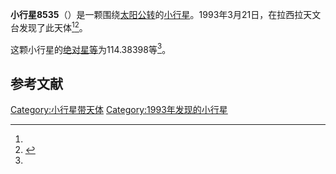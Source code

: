{{Infobox planet
| bgcolour = #FFFFC0
| name = 8535 Pellesvanslos
| symbol = 
| image = 
| caption = 
| discovery = yes
| discovery_ref = 
| discoverer = {{link-en|英格瓦·克拉斯·拉格尔科维斯特|Claes-Ingvar Lagerkvist}}
| discovery_site = [[拉西拉天文台|拉西拉天文台]] 
| discovered = 1993年3月21日
| designations = yes
| mp_name = 
| named_after = 
| alt_names = 1993 FH22/ 1977 LD1 / 1989 SD9
| mp_category = [[主带小行星|主带小行星]]
| orbit_ref = <ref name="a">[http://ssd.jpl.nasa.gov/sbdb.cgi?sstr=8535 8535 Pellesvanslos] {{Wayback|url=http://ssd.jpl.nasa.gov/sbdb.cgi?sstr=8535 |date=20140902005739 }}，小行星數據庫瀏覽器（JPL Small-Body Database Browser）－[[美国国家航空航天局|美国国家航空航天局]]喷气推进实验室</ref>
| epoch = 2456400.5 (2013年4月18日更新)
| aphelion = {{convert|3.6465398|AU|km|3|abbr=on|lk=out}}
| perihelion = {{convert|2.6800194|AU|km|3|abbr=on}}
| semimajor = {{convert|3.1632796|AU|km|3|abbr=on}}
| eccentricity = 0.1527719
| period = 2054.966706 [[日|日]]<br />5.63[[儒略年|儒略年]]
| avg_speed = 
| inclination = 0.59163
| asc_node = 195.05756
| mean_anomaly = 
| arg_peri = 114.38398
| satellites = 
| physical_characteristics = yes
| dimensions = 
| mass = 
| density = 
| surface_grav = 
| escape_velocity = 
| sidereal_day = 
| axial_tilt = 
| pole_ecliptic_lat = 
| pole_ecliptic_lon = 
| albedo = 
| temperatures= 
| temp_name1 = 
| mean_temp_1 = 
| max_temp_1 = 
| temp_name2 = 
| max_temp_2 = 
| spectral_type = 
| abs_magnitude = 114.38398
}}

'''小行星8535'''（{{lang-en|8535 Pellesvanslos}}）是一颗围绕[[太阳|太阳]][[公转|公转]]的[[小行星|小行星]]。1993年3月21日，{{link-en|英格瓦·克拉斯·拉格尔科维斯特|Claes-Ingvar Lagerkvist}}在拉西拉天文台发现了此天体<ref name="a" /><ref>{{cite news|title=小行星列表|url=http://cfa-www.harvard.edu/iau/lists/NumberedMPs.txt|accessdate=2013-07-08|newspaper=哈佛大学|archive-date=2008-05-17|archive-url=https://web.archive.org/web/20080517010638/http://cfa-www.harvard.edu/iau/lists/NumberedMPs.txt|dead-url=no}}</ref>。

这颗小行星的[[绝对星等|绝对星等]]为114.38398等<ref name="a" />。

==参考文献==
{{reflist}}
{{Minor Planet Number|[[小行星8534|小行星8534]]|[[小行星8536|小行星8536]]}}

{{小天体}}

[[Category:小行星带天体|Category:小行星带天体]]
[[Category:1993年发现的小行星|Category:1993年发现的小行星]]

{{asteroid-stub}}